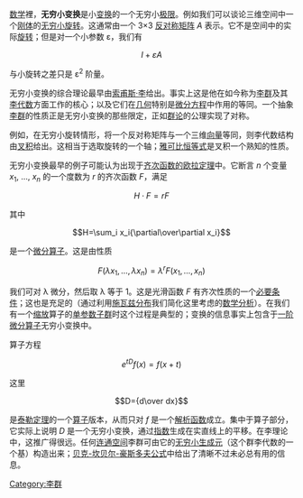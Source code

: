 [[数学|数学]]裡，'''无穷小变换'''是小[[变换|变换]]的一个无穷小[[极限|极限]]。例如我们可以谈论三维空间中一个[[刚体|刚体]]的[[无穷小旋转|无穷小旋转]]。这通常由一个 3×3 [[反对称矩阵|反对称矩阵]] ''A'' 表示。它不是空间中的实际[[旋转|旋转]]；但是对一个小参数 ε，我们有

:<math>I+\varepsilon A</math>

与小旋转之差只是 ε<sup>2</sup> 阶量。

无穷小变换的综合理论最早由[[索甫斯·李|索甫斯·李]]给出。事实上这是他在如今称为[[李群|李群]]及其[[李代数|李代数]]方面工作的核心；以及它们在[[几何|几何]]特别是[[微分方程|微分方程]]中作用的等同。一个抽象[[李群|李群]]的性质正是无穷小变换的那些限定，正如[[群论|群论]]的公理实现了对称。

例如，在无穷小旋转情形，将一个反对称矩阵与一个三维[[向量|向量]]等同，则李代数结构由[[叉积|叉积]]给出。这相当于选取旋转的一个轴；[[雅可比恒等式|雅可比恒等式]]是叉积一个熟知的性质。

无穷小变换最早的例子可能认为出现于[[齐次函数|齐次函数的欧拉定理]]中。它断言 ''n'' 个变量 ''x''<sub>1</sub>, ..., ''x''<sub>''n''</sub> 的一个度数为 ''r'' 的齐次函数 ''F''，满足

:<math>H\cdot F=rF</math>

其中

:<math>H=\sum_i x_i{\partial\over\partial x_i}</math>

是一个[[微分算子|微分算子]]。这是由性质

:<math>F(\lambda x_1,\dots, \lambda x_n)=\lambda^r F(x_1,\dots,x_n)</math>

我们可对 λ 微分，然后取 λ 等于 1。这是光滑函数 ''F'' 有齐次性质的一个[[必要条件|必要条件]]；这也是充足的（通过利用[[施瓦兹分布|施瓦兹分布]]我们简化这里考虑的[[数学分析|数学分析]]）。在我们有一个[[缩放|缩放]]算子的[[单参数子群|单参数子群]]时这个过程是典型的；变换的信息事实上包含于[[一阶微分算子|一阶微分算子]]无穷小变换中。

算子方程

:<math>e^{tD}f(x)=f(x+t)</math>

这里

:<math>D={d\over dx}</math>

是[[泰勒定理|泰勒定理]]的一个[[算子|算子]]版本，从而只对 ''f'' 是一个[[解析函数|解析函数]]成立。集中于算子部分，它实际上说明 ''D'' 是一个无穷小变换，通过[[指数函数|指数]]生成在实直线上的平移。在李理论中，这推广得很远。任何[[连通|连通空间]]李群可由它的[[李群#与李群相伴的李代数|无穷小生成元]]（这个群李代数的一个基）构造出来；[[贝克-坎贝尔-豪斯多夫公式|贝克-坎贝尔-豪斯多夫公式]]中给出了清晰不过未必总有用的信息。

[[Category:李群|Category:李群]]